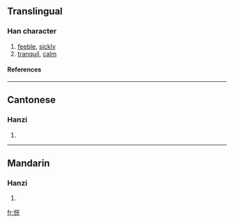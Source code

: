 {{see|懨}}

==Translingual==
===Han character===
{{Han char|rn=61|rad=心|as=06|sn=9|four=|canj=心一戈大 (PMIK)}}
# [[feeble]], [[sickly]]
# [[tranquil]], [[calm]]
====References====
{{Han ref|kx=0386.161|hdz=42294.090|uh=6079|ud=24697}}
----
==Cantonese==
===Hanzi===
{{yue-hanzi|jyut=|y=yim1}}
# {{defn|Cantonese}}
----
==Mandarin==
===Hanzi===
{{cmn-hanzi|tra=懨|pin=[[yàn]] (yan4)|wg=yen<sup>4</sup>}}
# {{defn|Mandarin}}

[[fr:恹]]